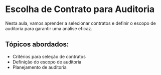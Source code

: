 # Escolha de Contrato para Auditoria

Nesta aula, vamos aprender a selecionar contratos e definir o escopo de auditoria para garantir uma análise eficaz.

## Tópicos abordados:

- Critérios para seleção de contratos
- Definição do escopo de auditoria
- Planejamento de auditoria
